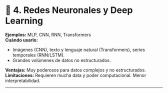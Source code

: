 # 🧠 **4. Redes Neuronales y Deep Learning** {-}  

**Ejemplos:** MLP, CNN, RNN, Transformers   
**Cuándo usarlo:**   

* Imágenes (CNN), texto y lenguaje natural (Transformers), series temporales (RNN/LSTM).
* Grandes volúmenes de datos no estructurados.

**Ventajas:** Muy poderosos para datos complejos y no estructurados.   
**Limitaciones:** Requieren mucha data y poder computacional. Menor interpretabilidad.

---
